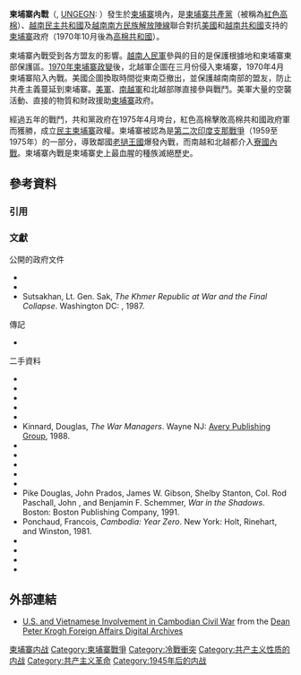 {{noteTA
|1=zh-hans:基辛格;zh-hk:基辛格;zh-tw:季辛吉;
|2=zh-cn:波尔布特; zh-tw:波布; zh-hk:波爾布特; zh-sg:波博;
|3=zh-cn:朗诺;zh-tw:龍諾;zh-hk:朗諾;
|4=zh-cn:西哈努克;zh-tw:施亞努;zh-hk:施漢諾;zh-sg:西哈诺;
}}
{{Infobox military conflict
| conflict    = 柬埔寨內戰
| partof      = [[越南戰爭|越南戰爭]]、[[冷戰|冷戰]]、[[印度支那戰爭|印度支那戰爭]]
| image       = Cambodia-1975-4-17.webp
| caption     = 1975年4月17日，紅色高棉游擊隊士兵進入金邊
| date        = 1967年3月11日 – 1975年4月17日 <br>({{Age in years, months, weeks and days|month1=03|day1=11|year1=1967|month2=04|day2=17|year2=1975}})
| place       = {{CAM}}
| result      = 紅色高棉獲勝，成立民主柬埔寨
| combatant1  = {{flagicon|Cambodia}} [[柬埔寨王国_(1953年－1970年)|柬埔寨王国]] <small>(1967-1970)</small><br>{{flag icon|Cambodia|1970}} [[高棉共和國|高棉共和國]] <small>(1970-1975)</small><br>{{flagcountry|United States}}<br>{{flagcountry|South Vietnam}}
| combatant2  =
[[柬埔寨民族統一陣線|柬埔寨民族統一陣線]]:
* {{flag icon|Cambodia|1975}} [[紅色高棉|紅色高棉]]

* {{flag icon|Cambodia|1979}} [[高棉人民革命黨|高棉人民革命黨]]
{{flagicon image|Flag of North Vietnam (1955–1975).svg|size=22px}} [[越南民主共和國|越南民主共和國]]<br>{{flagicon image|FNL Flag.svg|size=22px}} [[越南南方民族解放陣線|越南南方民族解放陣線]]
| commander1  = {{flag icon|Cambodia|1970}} [[朗诺|朗诺]]<br/>{{flagicon|USA}} [[理查·尼克森|理查·尼克森]] <br/ >{{flag icon | Cambodia | 1970}} [[西索瓦·施里瑪達|西索瓦·施里瑪達]]{{Executed}}<br/ >{{flag icon | Cambodia | 1970}} [[隆波烈|隆波烈]]{{Executed}}
| commander2  = {{flag icon |Cambodia|1975}}  [[波尔布特|波尔布特]] <br> {{flag icon|Cambodia|1975}} [[乔森潘|乔森潘]] <br> {{flag icon | Cambodia | 1975 }} [[英萨利|英萨利]] <br> {{flag icon | Cambodia | 1975}} [[农谢|农谢]] <br> {{flag icon |Cambodia|1975 }} [[康克由|康克由]] <br> {{flag icon | Cambodia | 1975 }} [[宋成|宋成]]
| strength1   = ~250,000 [[高棉國家軍隊|高棉國家軍隊]]
| strength2   = ~100,000 (60,000) [[越南民主共和國|越南民主共和國]]陸軍
| casualties3 = 200,000–300,000 喪生<ref>Heuveline, Patrick (2001). "The Demographic Analysis of Mortality in Cambodia." In Forced Migration and Mortality, eds. Holly E. Reed and Charles B. Keely. Washington, D.C.: National Academy Press.</ref><ref name="Marek Sliwinski 1995">Marek Sliwinski, Le Génocide Khmer Rouge: Une Analyse Démographique (L’Harmattan, 1995).</ref><ref>Banister, Judith, and Paige Johnson (1993). "After the Nightmare: The Population of Cambodia." In Genocide and Democracy in Cambodia: The Khmer Rouge, the United Nations and the International Community, ed. Ben Kiernan. New Haven, Conn.: Yale University Southeast Asia Studies.</ref>
}}
{{Campaignbox 印度支那戰爭}}

'''柬埔寨內戰'''（{{lang-km|សង្គ្រាមស៊ីវិលកម្ពុជា}}, [[Romanization_of_Khmer#UNGEGN|UNGEGN]]: {{transl|km|Sângkréam Sivĭl Kâmpŭchéa}}）發生於[[柬埔寨|柬埔寨]]境內，是[[柬埔寨共產黨|柬埔寨共產黨]]（被稱為[[紅色高棉|紅色高棉]]）、[[越南民主共和國|越南民主共和國]]及[[越南南方民族解放陣線|越南南方民族解放陣線]]聯合對抗[[美國|美國]]和[[越南共和國|越南共和國]]支持的[[柬埔寨|柬埔寨]]政府（1970年10月後為[[高棉共和國|高棉共和國]]）。

柬埔寨內戰受到各方盟友的影響。[[越南人民軍|越南人民軍]]參與的目的是保護根據地和柬埔寨東部保護區。[[1970年柬埔寨政變|1970年柬埔寨政變]]後，北越軍企圖在三月份侵入柬埔寨，1970年4月柬埔寨陷入內戰。美國企圖換取時間從東南亞撤出，並保護越南南部的盟友，防止共產主義蔓延到柬埔寨。[[美軍|美軍]]、[[南越軍|南越軍]]和北越部隊直接參與戰鬥。美軍大量的空襲活動、直接的物質和財政援助[[柬埔寨|柬埔寨]]政府。

經過五年的戰鬥，共和黨政府在1975年4月垮台，紅色高棉擊敗高棉共和國政府軍而獲勝，成立[[民主柬埔寨|民主柬埔寨]]政權。柬埔寨被認為是[[第二次印度支那戰爭|第二次印度支那戰爭]]（1959至1975年）的一部分，導致鄰國[[老撾王國|老撾王國]]爆發內戰，而南越和北越都介入[[寮國內戰|寮國內戰]]。柬埔寨內戰是柬埔寨史上最血腥的種族滅絕歷史。

==參考資料==
===引用===
{{reflist}}

===文獻===
;公開的政府文件
* {{Cite book|author=Military History Institute of Vietnam |title=Victory in Vietnam: A History of the People's Army of Vietnam, 1954–1975 |others=trans. Pribbenow, Merle |location= Lawrence KS |publisher=University of Kansas Press|year=2002 |isbn=0-7006-1175-4}}
* {{Cite book |author=Nalty, Bernard C. |title=Air War Over South Vietnam: 1968–1975 |location=Washington DC |publisher=Air Force History and Museums Program |year=2000}}
*Sutsakhan, Lt. Gen. Sak, ''The Khmer Republic at War and the Final Collapse''. Washington DC: {{Link-en|美國陸軍軍史中心|United States Army Center of Military History|United States Army Center of Military History}}, 1987.

;傳記
*{{Cite book |author=Osborne, Milton |title=Sihanouk: Prince of Light, Prince of Darkness |location=Sydney | publisher=Allen & Unwin |year=1994 |isbn=1-86373-642-5}}

;二手資料
* {{cite book |author=Chandler, David P.|title=The Tragedy of Cambodian History |url=https://archive.org/details/tragedyofcambodi00chan|location=New Haven CT |publisher=Yale University Press |year=1991 |isbn=0-300-04919-6}}
*{{Cite book |author=Deac, Wilfred P. |title=Road to the Killing Fields: the Cambodian War of 1970–1975'' |location=College Station TX |publisher=Texas A&M University Press |year=2000}}
* {{cite book |author=Dougan, Clark; Fulghum, David, et al. |title=The Fall of the South |location=Boston |publisher=Boston Publishing Company |year=1985 |isbn=0-939526-16-6}}
* {{cite book |author= Isaacs, Arnold; Hardy, Gordon |title=Pawns of War: Cambodia and Laos |url= https://archive.org/details/pawnsofwarcambod00isaa |location=Boston |publisher=Boston Publishing Company |year= 1988 |isbn=0-939526-24-7}}
*{{cite book|author=[[Stanley_Karnow|Karnow, Stanley]] |title=Vietnam: A History |url=https://archive.org/details/vietnamhistory00karn|location=New York |publisher=Viking Press |year=1983 |isbn=0-670-74604-5}}
*Kinnard, Douglas, ''The War Managers''. Wayne NJ: [[Avery_Publishing|Avery Publishing Group]], 1988.
* {{cite book |author= Lipsman, Samuel; Doyle, Edward, et al |title=Fighting for Time: 1969–1970 |url= https://archive.org/details/fightingfortime00lips |location=Boston |publisher=Boston Publishing Company |year= 1983 |isbn=0-939526-07-7}}
*{{Cite book |author=Lipsman, Samuel; Weiss, Stephen |title=The False Peace:  1972–74 |location=Boston |publisher=Boston Publishing Company |year=1985 |isbn=0-939526-15-8}}
* {{cite book|author=Morris, Stephen |title=Why Vietnam invaded Cambodia : political culture and the causes of war |location=Stanford CA |publisher=Stanford University Press |year=1999 |isbn=0-8047-3049-0}}
* {{cite book |author=Morrocco, John |title=Rain of Fire: Air War, 1969–1973 |url=https://archive.org/details/rainoffire00time |location=Boston |publisher=Boston Publishing Company |year= 1985 |isbn=0-939526-14-X}}
* {{cite book |author=Osborne, Milton |title=Before Kampuchea: Preludes to Tragedy |location=Sydney |publisher=George Allen & Unwin |year=1979 |isbn=0-86861-249-9}}
*Pike Douglas, John Prados, James W. Gibson, Shelby Stanton, Col. Rod Paschall, John {{Proper name|Morrocco}}, and Benjamin F. Schemmer, ''War in the Shadows''. Boston: Boston Publishing Company, 1991.
*Ponchaud, Francois, ''Cambodia: Year Zero''. New York: Holt, Rinehart, and Winston, 1981.
*{{Cite book |author=Shaw, John M. |title=The Cambodian Campaign: the 1970 offensive and America's Vietnam War |location=Lawrence KS |publisher=University of Kansas Press |year=2005 |isbn=0-7006-1405-2}}
* {{cite book |author=Shawcross, William |title=Sideshow: Kissinger, Nixon and the Destruction of Cambodia |publisher=University of Michigan |year=1979 |isbn= 0-671-23070-0 }}
* {{Cite book |author=Snepp, Frank |title=Decent Interval: An Insider's Account of Saigon's Indecent End Told by the CIA's Chief Strategy Analyst in Vietnam |url=https://archive.org/details/decentintervalin00snep |location=New York |publisher=Random House |year=1977|isbn=0-394-40743-1}}
* {{cite book|author=Tully, John |title=A short history of Cambodia: from empire to survival |url=https://archive.org/details/shorthistoryofca0000tull |location=Singapore |publisher=Allen & Unwin |year=2005 |isbn=1-74114-763-8}}

==外部連結==
*[https://web.archive.org/web/20121215064608/http://repository.library.georgetown.edu/handle/10822/552701 U.S. and Vietnamese Involvement in Cambodian Civil War] from the [https://web.archive.org/web/20160115205405/https://repository.library.georgetown.edu/handle/10822/552494 Dean Peter Krogh Foreign Affairs Digital Archives]

{{Cold War}}
[[Category:柬埔寨内战|]]
[[Category:柬埔寨戰爭|Category:柬埔寨戰爭]]
[[Category:冷戰衝突|Category:冷戰衝突]]
[[Category:共产主义性质的内战|Category:共产主义性质的内战]]
[[Category:共产主义革命|Category:共产主义革命]]
[[Category:1945年后的内战|Category:1945年后的内战]]